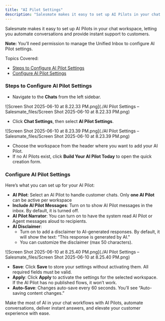 ```yaml
---
title: "AI Pilot Settings"
description: "Salesmate makes it easy to set up AI Pilots in your chat workspace, letting you automate conversations and provide instant support to customers...."
---
```


Salesmate makes it easy to set up AI Pilots in your chat workspace, letting you automate conversations and provide instant support to customers.

<Note>


**Note:** You’ll need permission to manage the Unified Inbox to configure AI Pilot settings.


</Note>

Topics Covered:

*   [Steps to Configure AI Pilot Settings](https://support.salesmate.io/hc/en-us/articles/47244452470297-AI-Pilot-Settings#h_01JVYV0PXK7Z7FMKTXXS4RSDDP)
*   [Configure AI Pilot Settings](https://support.salesmate.io/hc/en-us/articles/47244452470297-AI-Pilot-Settings#h_01JVYV0PXK6RGWZT66V1GT59FQ)

### Steps to Configure AI Pilot Settings

*   Navigate to the **Chats** from the left sidebar.

![Screen Shot 2025-06-10 at 8.22.33 PM.png](./AI Pilot Settings – Salesmate_files/Screen Shot 2025-06-10 at 8.22.33 PM.png)

*   Click **Chat Settings**, then select **AI Pilot Settings**.

![Screen Shot 2025-06-10 at 8.23.39 PM.png](./AI Pilot Settings – Salesmate_files/Screen Shot 2025-06-10 at 8.23.39 PM.png)

*   Choose the workspace from the header where you want to add your AI Pilot.
*   If no AI Pilots exist, click **Build Your AI Pilot Today** to open the quick creation form.

### Configure AI Pilot Settings

Here’s what you can set up for your AI Pilot:

*   **AI Pilot**: Select an AI Pilot to handle customer chats. Only **one AI Pilot** can be active per workspace
*   **Include AI Pilot Messages**: Turn on to show AI Pilot messages in the inbox. By default, it is turned off.
*   **AI Pilot Narrator**: You can turn on to have the system read AI Pilot or Agent messages aloud to recipients.
*   **AI Disclaimer**:
    *   Turn on to add a disclaimer to AI-generated responses. By default, it will show the text: “This response is generated by AI."
    *   You can customize the disclaimer (max 50 characters).

![Screen Shot 2025-06-10 at 8.25.40 PM.png](./AI Pilot Settings – Salesmate_files/Screen Shot 2025-06-10 at 8.25.40 PM.png)

*   **Save**: Click **Save** to store your settings without activating them. All required fields must be valid.
*   **Apply**: Click **Apply** to activate the settings for the selected workspace. If the AI Pilot has no published flows, it won’t work.
*   **Auto-Save**: Changes auto-save every 60 seconds. You’ll see “Auto-saving content changes.”

Make the most of AI in your chat workflows with AI Pilots, automate conversations, deliver instant answers, and elevate your customer experience with ease.
